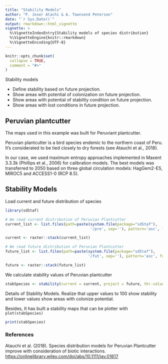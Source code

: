 ```yaml
---
title: "Stability Models"
author: "P. Joser Atachi & A. Townsend Peterson"
date: "`r Sys.Date()`"
output: rmarkdown::html_vignette
vignette: >
  %\VignetteIndexEntry{Stability models of species distribution}
  %\VignetteEngine{knitr::rmarkdown}
  %\VignetteEncoding{UTF-8}
---
```


```r
knitr::opts_chunk$set(
  collapse = TRUE,
  comment = "#>"
)
```

Stability models 

- Define stability based on future projection.
- Show areas with potential of colonization on future projection.
- Show areas with potential of stability condition on future projection.
- Show areas with lost conditions in future  projection.

## Peruvian plantcutter
The maps used in this example was built for Peruviant plantcutter. 

Peruvian plantcutter is a bird species endemic to the northern coast of Peru. It's considerated to be tied closely to dry forests (see Atauchi et al., 2018).

In our case, we used maximum entropy approaches implemented in Maxent 3.3.3k (Phillips et al., 2006) for calibration models.  The best models was transferred to 2050 based on three global circulation models: HagGem2-ES, MIROC5 and ACCESS1-0 (RCP 8.5).


## Stability Models

Load current and future distribution of species

```r
library(sdStaf)

# We read current distribution of Peruvian Plantcutter
current_list <- list.files(path=paste(system.file(package="sdStaf"),
                                      '/pre', sep=''), pattern='asc', full.names=TRUE)

current <- raster::stack(current_list)

# We read future distribution of Peruvian Plantcutter
future_list <- list.files(path=paste(system.file(package="sdStaf"),
                                     '/fut', sep=''), pattern='asc', full.names=TRUE)

future <- raster::stack(future_list)

```

We calculate stability values of Peruvian plantcutter


```r
stabSpecies <- stability(current = current, project = future, thr.value=0.34)
```

Details of Stability Models. Realize that  upper values to 100 show stability and lower values show areas with colonize potential.

Besides, It has built a stability maps that can be plotter with `plot(stabSpecies)`

```r
print(stabSpecies)

```


### References
Atauchi et al. (2018). Species distribution models for Peruvian Plantcutter improve with consideration of biotic interactions. \emph{J. avian biology 2018: e01617} <https://onlinelibrary.wiley.com/doi/abs/10.1111/jav.01617>


